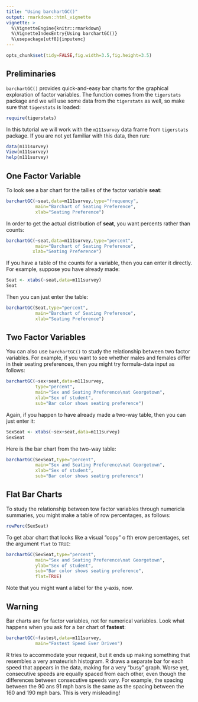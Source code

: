 ```yaml
---
title: "Using barchartGC()"
output: rmarkdown::html_vignette
vignette: >
  %\VignetteEngine{knitr::rmarkdown}
  %\VignetteIndexEntry{Using barchartGC()}
  %\usepackage[utf8]{inputenc}
---
```


```r
opts_chunk$set(tidy=FALSE,fig.width=3.5,fig.height=3.5)
```


## Preliminaries

`barchartGC()` provides quick-and-easy bar charts for the graphical exploration of factor variables.  The function comes from the `tigerstats` package and we will use some data from the `tigerstats` as well, so make sure that `tigerstats` is loaded:

```r
require(tigerstats)
```

In this tutorial we will work with the `m111survey` data frame from `tigerstats` package.  If you are not yet familiar with this data, then run:

```r
data(m111survey)
View(m111survey)
help(m111survey)
```


## One Factor Variable

To look see a bar chart for the tallies of the factor variable **seat**:

```r
barchartGC(~seat,data=m111survey,type="frequency",
           main="Barchart of Seating Preference",
           xlab="Seating Preference")
```

In order to get the actual distribution of **seat**, you want percents rather than counts:

```r
barchartGC(~seat,data=m111survey,type="percent",
           main="Barchart of Seating Preference",
          xlab="Seating Preference")
```

If you have a table of the counts for a variable, then you can enter it directly.  For example, suppose you have already made:

```r
Seat <- xtabs(~seat,data=m111survey)
Seat
```

Then you can just enter the table:
```r
barchartGC(Seat,type="percent",
           main="Barchart of Seating Preference",
           xlab="Seating Preference")
```


## Two Factor Variables

You can also use `barchartGC()` to study the relationship between two factor variables.  For example, if you want to see whether males and females differ in their seating preferences, then you might try formula-data input as follows:

```r
barchartGC(~sex+seat,data=m111survey,
           type="percent",
           main="Sex and Seating Preference\nat Georgetown",
           xlab="Sex of student",
           sub="Bar color shows seating preference")
```

Again, if you happen to have already made a two-way table, then you can just enter it:

```r
SexSeat <- xtabs(~sex+seat,data=m111survey)
SexSeat
```

Here is the bar chart from the two-way table:

```r
barchartGC(SexSeat,type="percent",
           main="Sex and Seating Preference\nat Georgetown",
           xlab="Sex of student",
           sub="Bar color shows seating preference")
```

## Flat Bar Charts

To study the relationship between tow factor variables through numericla summaries, you might make a table of row percentages, as follows:

```r
rowPerc(SexSeat)
```

To get  abar chart that looks like a visual "copy" o fth erow percentages, set the argument `flat` to `TRUE`:

```r
barchartGC(SexSeat,type="percent",
           main="Sex and Seating Preference\nat Georgetown",
           ylab="Sex of student",
           sub="Bar color shows seating preference",
           flat=TRUE)
```


Note that you might want a label for the y-axis, now.

## Warning

Bar charts are for factor variables, not for numerical variables.  Look what happens when you ask for a bar chart of **fastest**:

```r
barchartGC(~fastest,data=m111survey,
           main="Fastest Speed Ever Driven")
```


R tries to accommodate your request, but it ends up making something that resembles a very amateurish histogram.  R draws a separate bar for each speed that appears in the data, making for a very "busy" graph.  Worse yet, consecutive speeds are equally spaced from each other, even though the differences between consecutive speeds vary.  For example, the spacing between the 90 ans 91 mph bars is the same as the spacing between the 160 and 190 mph bars.  This is very misleading!
